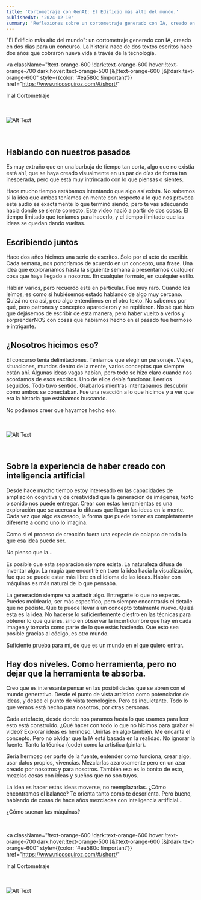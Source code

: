 ```yaml
---
title: 'Cortometraje con GenAI: El Edificio más alto del mundo.'
publishedAt: '2024-12-10'
summary: 'Reflexiones sobre un cortometraje generado con IA, creado en dos días para un concurso. La historia nace de dos textos escritos hace dos años que cobraron nueva vida a través de la tecnología.'
---
```

"El Edificio más alto del mundo": un cortometraje generado con IA, creado en dos días para un concurso. 
La historia nace de dos textos escritos hace dos años que cobraron nueva vida a través de la tecnología.

<a 
  className="!text-orange-600 !dark:text-orange-600 hover:!text-orange-700 dark:hover:!text-orange-500 [&]:text-orange-600 [&]:dark:text-orange-600" 
  style={{color: '#ea580c !important'}}
  href="https://www.nicosquiroz.com/#/short/"
>
  Ir al Cortometraje
</a>

<br />
<br />

<div className="full-bleed">
<img
  src="/images/edificio/artifices.png"
  alt="Alt Text"
  style={{ width: '98%', height: 'auto' }}
/>
</div>

<br />
<br />

## Hablando con nuestros pasados

Es muy extraño que en una burbuja de tiempo tan corta, algo que no existía está ahí, que se haya creado visualmente en un par de días de forma tan inesperada, pero que está muy intrincado con lo que piensas o sientes.

Hace mucho tiempo estábamos intentando que algo así exista. No sabemos si la idea que ambos teníamos en mente con respecto a lo que nos provoca este audio es exactamente lo que terminó siendo, pero te vas adecuando hacia donde se siente correcto. Este video nació a partir de dos cosas. El tiempo limitado que teníamos para hacerlo, y el tiempo ilimitado que las ideas se quedan dando vueltas.

## Escribiendo juntos

Hace dos años hicimos una serie de escritos. Solo por el acto de escribir. Cada semana, nos pondríamos de acuerdo en un concepto, una frase. Una idea que exploraríamos hasta la siguiente semana a presentarnos cualquier cosa que haya llegado a nosotros. En cualquier formato, en cualquier estilo.

Habían varios, pero recuerdo este en particular. Fue muy raro. Cuando los leímos, es como si hubiésemos estado hablando de algo muy cercano. Quizá no era así, pero algo entendimos en el otro texto. No sabemos por qué, pero patrones y conceptos aparecieron y se repitieron. No sé qué hizo que dejásemos de escribir de esta manera, pero haber vuelto a verlos y sorprenderNOS con cosas que habíamos hecho en el pasado fue hermoso e intrigante.

## ¿Nosotros hicimos eso?

El concurso tenía delimitaciones. Teníamos que elegir un personaje. Viajes, situaciones, mundos dentro de la mente, varios conceptos que siempre están ahí. Algunas ideas vagas habían, pero todo se hizo claro cuando nos acordamos de esos escritos. Uno de ellos debía funcionar. Leerlos seguidos. Todo tuvo sentido. Grabarlos mientras intentábamos descubrir cómo ambos se conectaban. Fue una reacción a lo que hicimos y a ver que era la historia que estábamos buscando.

No podemos creer que hayamos hecho eso.


<br />
<br />

<div className="full-bleed">
<img
  src="/images/edificio/edificio1.png"
  alt="Alt Text"
  style={{ width: '100%', height: 'auto' }}
/>
</div>

<br />
<br />

## Sobre la experiencia de haber creado con inteligencia artificial

Desde hace mucho tiempo estoy interesado en las capacidades de ampliación cognitiva y de creatividad que la generación de imágenes, texto o sonido nos puede entregar. Crear con estas herramientas es una exploración que se acerca a lo difusas que llegan las ideas en la mente. Cada vez que algo es creado, la forma que puede tomar es completamente diferente a como uno lo imagina. 

Como si el proceso de creación fuera una especie de colapso de todo lo que esa idea puede ser.

No pienso que la...


Es posible que esta separación siempre exista. La naturaleza difusa de inventar algo.
La magia que encontré en traer la idea hacia la visualización, fue que se puede estar más libre en el idioma de las ideas. Hablar con máquinas es más natural de lo que pensaba.

La generación siempre va a añadir algo. Entregarte lo que no esperas. Puedes moldearlo, ser más específico, pero siempre encontrarás el detalle que no pediste. Que te puede llevar a un concepto totalmente nuevo. Quizá esta es la idea. No hacerse lo suficientemente diestro en las técnicas para obtener lo que quieres, sino en observar la incertidumbre que hay en cada imagen y tomarla como parte de lo que estás haciendo. Que esto sea posible gracias al código, es otro mundo. 

Suficiente prueba para mí, de que es un mundo en el que quiero entrar.


## Hay dos niveles. Como herramienta, pero no dejar que la herramienta te absorba.

Creo que es interesante pensar en las posibilidades que se abren con el mundo generativo. Desde el punto de vista artístico como potenciador de ideas, y desde el punto de vista tecnológico. Pero es inquietante. Todo lo que vemos está hecho para nosotros, por otras personas. 

Cada artefacto, desde donde nos paramos hasta lo que usamos para leer esto está construido. ¿Qué hacer con todo lo que no hicimos para grabar el video? Explorar ideas es hermoso. Unirlas en algo también. Me encanta el concepto. Pero no olvidar que la IA está basada en la realidad. No ignorar la fuente. Tanto la técnica (code) como la artística (pintar).

Sería hermoso ser  parte de la fuente, entender como funciona, crear algo, usar datos propios, vivencias. Mezclarlas azarosamente pero en un azar creado por nosotros y para nosotros. También eso es lo bonito de esto, mezclas cosas con ideas y sueños que no son tuyos.

La idea es hacer estas ideas moverse, no reemplazarlas. ¿Cómo encontramos el balance? Te orienta tanto como te desorienta. Pero bueno, hablando de cosas de hace años mezcladas con inteligencia artificial...

¿Cómo suenan las máquinas?

<br />

<a 
  className="!text-orange-600 !dark:text-orange-600 hover:!text-orange-700 dark:hover:!text-orange-500 [&]:text-orange-600 [&]:dark:text-orange-600" 
  style={{color: '#ea580c !important'}}
  href="https://www.nicosquiroz.com/#/short/"
>
  Ir al Cortometraje
</a>

<br />
<br />

<div className="full-bleed">
<img
  src="/images/edificio/playa.png"
  alt="Alt Text"
  style={{ width: '100%', height: 'auto' }}
/>
</div>

<br />
<br />

